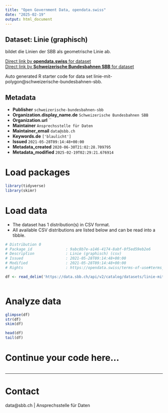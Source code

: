 ```yaml
---
title: "Open Government Data, opendata.swiss"
date: "2025-02-19"
output: html_document
---
```


## Dataset: Linie (graphisch)

bildet die Linien der SBB als geometrische Linie ab.

[Direct link by **opendata.swiss** for dataset](https://opendata.swiss/de/dataset/linie-mit-polygon)<br>
[Direct link by **Schweizerische Bundesbahnen SBB** for dataset](https://data.sbb.ch/explore/dataset/linie-mit-polygon/)

Auto generated R starter code for data set linie-mit-polygon@schweizerische-bundesbahnen-sbb.

## Metadata

- **Publisher** `schweizerische-bundesbahnen-sbb`
- **Organization.display_name.de** `Schweizerische Bundesbahnen SBB`
- **Organization.url** ``
- **Maintainer** `Ansprechsstelle für Daten`
- **Maintainer_email** `data@sbb.ch`
- **Keywords.de** `['blaulicht']`
- **Issued** `2021-05-28T09:14:48+00:00`
- **Metadata_created** `2020-06-30T21:02:28.709795`
- **Metadata_modified** `2025-02-19T02:29:21.676914`


# Load packages

```r

library(tidyverse)
library(skimr)

```

# Load data

-   The dataset has 1 distribution(s) in CSV format.
-   All available CSV distributions are listed below and can be read into a tibble.

```r

# Distribution 0
# Package_id               : 9abc8b7e-a146-4174-8abf-0f5ed59eb2e6
# Description              : Linie (graphisch) (csv)
# Issued                   : 2021-05-28T09:14:48+00:00
# Modified                 : 2021-05-28T09:14:48+00:00
# Rights                   : https://opendata.swiss/terms-of-use#terms_by

df <- read_delim('https://data.sbb.ch/api/v2/catalog/datasets/linie-mit-polygon/exports/csv?use_labels=true')



```

# Analyze data

```r

glimpse(df)
str(df)
skim(df)

head(df)
tail(df)

```

# Continue your code here...

```r

```

------------------------------------------------------------------------

# Contact

data@sbb.ch | Ansprechsstelle für Daten
